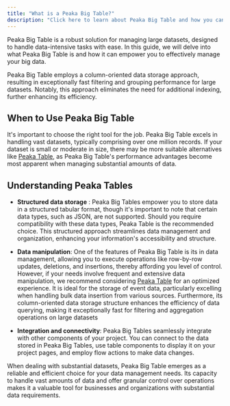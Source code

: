 ```yaml
---
title: "What is a Peaka Big Table?"
description: "Click here to learn about Peaka Big Table and how you can use it to manage your data"
---
```


Peaka Big Table is a robust solution for managing large datasets, designed to handle data-intensive tasks with ease. In this guide, we will delve into what Peaka Big Table is and how it can empower you to effectively manage your big data.

Peaka Big Table employs a column-oriented data storage approach, resulting in exceptionally fast filtering and grouping performance for large datasets. Notably, this approach eliminates the need for additional indexing, further enhancing its efficiency.

## When to Use Peaka Big Table

It's important to choose the right tool for the job. Peaka Big Table excels in handling vast datasets, typically comprising over one million records. If your dataset is small or moderate in size, there may be more suitable alternatives like [Peaka Table](https://www.peaka.com/docs/connecting-your-data/peaka-table/), as Peaka Big Table's performance advantages become most apparent when managing substantial amounts of data.

## Understanding Peaka Tables

- **Structured data storage** : Peaka Big Tables empower you to store data in a structured tabular format, though it's important to note that certain data types, such as JSON, are not supported. Should you require compatibility with these data types, Peaka Table is the recommended choice. This structured approach streamlines data management and organization, enhancing your information's accessibility and structure.

- **Data manipulation**: One of the features of Peaka Big Table is its in data management, allowing you to execute operations like row-by-row updates, deletions, and insertions, thereby affording you level of control. However, if your needs involve frequent and extensive data manipulation, we recommend considering [Peaka Table](https://www.peaka.com/docs/connecting-your-data/peaka-table/) for an optimized experience. It is ideal for the storage of event data, particularly excelling when handling bulk data insertion from various sources. Furthermore, its column-oriented data storage structure enhances the efficiency of data querying, making it exceptionally fast for filtering and aggregation operations on large datasets

- **Integration and connectivity**: Peaka Big Tables seamlessly integrate with other components of your project. You can connect to the data stored in Peaka Big Tables, use table components to display it on your project pages, and employ flow actions to make data changes.

When dealing with substantial datasets, Peaka Big Table emerges as a reliable and efficient choice for your data management needs. Its capacity to handle vast amounts of data and offer granular control over operations makes it a valuable tool for businesses and organizations with substantial data requirements.
